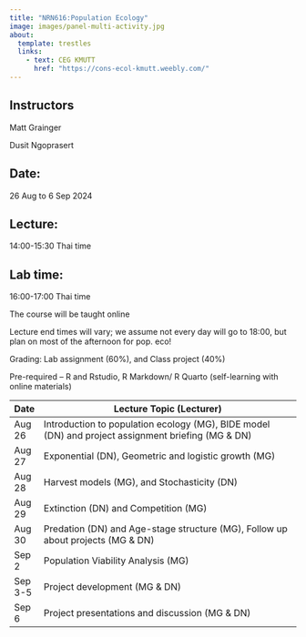 ```yaml
---
title: "NRN616:Population Ecology"
image: images/panel-multi-activity.jpg
about:
  template: trestles
  links:
    - text: CEG KMUTT
      href: "https://cons-ecol-kmutt.weebly.com/"
---
```


## Instructors

Matt Grainger

Dusit Ngoprasert

## Date:

26 Aug to 6 Sep 2024

## Lecture:

14:00-15:30 Thai time

## Lab time:

16:00-17:00 Thai time

The course will be taught online

Lecture end times will vary; we assume not every day will go to 18:00, but plan on most of the afternoon for pop. eco!

Grading: Lab assignment (60%), and Class project (40%)

Pre-required – R and Rstudio, R Markdown/ R Quarto (self-learning with online materials)

| Date    | Lecture Topic (Lecturer)                                                                           |
|---------|----------------------------------------------------------------------------------------------------|
| Aug 26  | Introduction to population ecology (MG), BIDE model (DN) and project assignment briefing (MG & DN) |
| Aug 27  | Exponential (DN), Geometric and logistic growth (MG)                                               |
| Aug 28  | Harvest models (MG), and Stochasticity (DN)                                                        |
| Aug 29  | Extinction (DN) and Competition (MG)                                                               |
| Aug 30  | Predation (DN) and Age-stage structure (MG), Follow up about projects (MG & DN)                    |
| Sep 2   | Population Viability Analysis (MG)                                                                 |
| Sep 3-5 | Project development (MG & DN)                                                                      |
| Sep 6   | Project presentations and discussion (MG & DN)                                                     |
